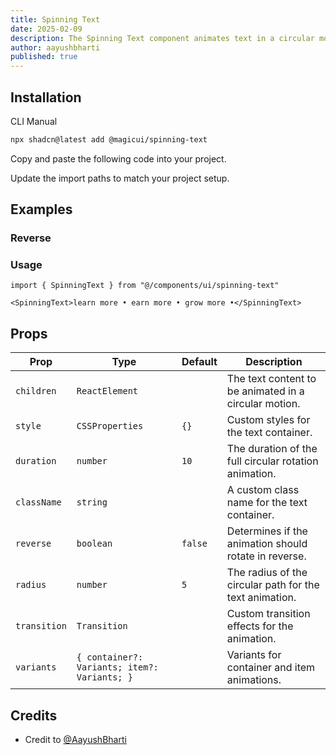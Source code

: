 ```yaml
---
title: Spinning Text
date: 2025-02-09
description: The Spinning Text component animates text in a circular motion with customizable speed, direction, color, and transitions for dynamic and engaging effects.
author: aayushbharti
published: true
---
```


<ComponentPreview name="spinning-text-demo" />

## Installation

<Tabs defaultValue="cli">

<TabsList>
  <TabsTrigger value="cli">CLI</TabsTrigger>
  <TabsTrigger value="manual">Manual</TabsTrigger>
</TabsList>

<TabsContent value="cli">

```bash
npx shadcn@latest add @magicui/spinning-text
```

</TabsContent>

<TabsContent value="manual">

<Steps>

<Step>Copy and paste the following code into your project.</Step>

<ComponentSource name="spinning-text" />

<Step>Update the import paths to match your project setup.</Step>

</Steps>

</TabsContent>

</Tabs>

## Examples

### Reverse

<ComponentPreview name="spinning-text-demo-2" />

### Usage

```tsx showLineNumbers
import { SpinningText } from "@/components/ui/spinning-text"
```

```tsx showLineNumbers
<SpinningText>learn more • earn more • grow more •</SpinningText>
```

## Props

| Prop         | Type                                         | Default | Description                                             |
| ------------ | -------------------------------------------- | ------- | ------------------------------------------------------- |
| `children`   | `ReactElement`                               |         | The text content to be animated in a circular motion.   |
| `style`      | `CSSProperties`                              | `{}`    | Custom styles for the text container.                   |
| `duration`   | `number`                                     | `10`    | The duration of the full circular rotation animation.   |
| `className`  | `string`                                     |         | A custom class name for the text container.             |
| `reverse`    | `boolean`                                    | `false` | Determines if the animation should rotate in reverse.   |
| `radius`     | `number`                                     | `5`     | The radius of the circular path for the text animation. |
| `transition` | `Transition`                                 |         | Custom transition effects for the animation.            |
| `variants`   | `{ container?: Variants; item?: Variants; }` |         | Variants for container and item animations.             |

## Credits

- Credit to [@AayushBharti](https://github.com/AayushBharti)

